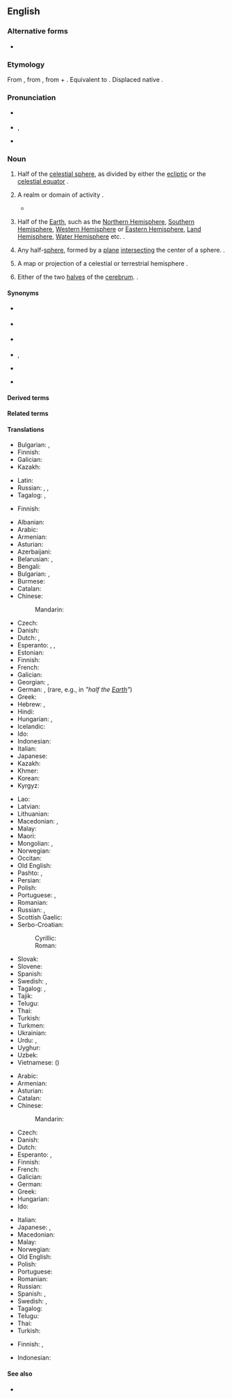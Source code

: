 {{also|hémisphère}}
{{wikipedia}}
==English==

===Alternative forms===
* {{l|en|hemisphære}} {{qualifier|archaic}}

===Etymology===
From {{der|en|la|hemisphaerium}}, from {{der|en|grc|ἡμισφαίριον}}, from {{m|grc|ἡμι-||half}} + {{m|grc|σφαῖρα||sphere}}. Equivalent to {{prefix|en|hemi|sphere}}. Displaced native {{ncog|ang|healftrendel|lit=half-sphere}}.

===Pronunciation===
* {{a|RP}} {{IPA|en|/ˈhɛmɪsfɪə/}}
* {{a|US}} {{enPR|hĕ'mĭsfîr}}, {{IPA|en|/ˈhɛmɪsfɪəɹ/}}
* {{audio|en|en-us-hemisphere.ogg|Audio (US)}}

===Noun===
{{en-noun}}

# {{lb|en|astronomy|astrology}} Half of the [[celestial sphere]], as divided by either the [[ecliptic]] or the [[celestial equator]] {{defdate|from 14th c.}}.
# {{lb|en|figuratively}} A realm or domain of activity {{defdate|1503}}.
#* {{quote-book|en|year=1831|author={{w|Letitia Elizabeth Landon}}|title=Romance and Reality|volume=3|pages=91-92|text=Love is the Columbus of our moral world, and opens, at some period or other, a new '''hemisphere''' to our view.}}
# {{lb|en|geography}} Half of the [[Earth]], such as the [[Northern Hemisphere]], [[Southern Hemisphere]], [[Western Hemisphere]] or [[Eastern Hemisphere]], [[Land Hemisphere]], [[Water Hemisphere]] etc. {{defdate|1550s}}.
# {{lb|en|geometry}} Any half-[[sphere]], formed by a [[plane]] [[intersect]]ing the center of a sphere. {{defdate|1580s}}.
# {{lb|en|cartography}} A map or projection of a celestial or terrestrial hemisphere {{defdate|1706}}.
# {{lb|en|anatomy}} Either of the two [[halves]] of the [[cerebrum]]. {{defdate|1804}}.

====Synonyms====
* {{sense|astronomy: half of the celestial sphere}} {{l|en|celestial hemisphere}}
* {{sense|geography: half of the terrestrial sphere}} {{l|en|terrestrial hemisphere}}
* {{sense|figuratively: a domain of thought or action}} {{l|en|sphere}}
* {{sense|geometry: half of a sphere}} {{l|en|half-sphere}}, {{l|en|half sphere}}
* {{sense|anatomy: either of the two lobes of the cerebellum}} {{l|en|cerebral hemisphere}}
* {{sense|cartography: a map showing a projection of a hemisphere}} {{l|en|planisphere}}

====Derived terms====
{{der3|en|
|Eastern Hemisphere
|Western Hemisphere
|Northern Hemisphere
|Southern Hemisphere
|Water Hemisphere
|Land Hemisphere
|Hemisphere
|Hemispheric
|Hemispherian
|eastern hemisphere
|western hemisphere
|northern hemisphere
|southern hemisphere
|hemispherian
|hemispheric
|hemispherical
|hemispherically
|hemispheroid
|hemispheroidal
|hemispheroidally
}}

====Related terms====
{{rel3|en|
|hemi-
|sphere
|demisphere
|semisphere
}}

====Translations====
{{trans-top|half of the celestial sphere}}
* Bulgarian: {{t+|bg|полусфе́ра|f}}, {{t+|bg|полукълбо́|n}}
* Finnish: {{t+|fi|puolipallo}}
* Galician: {{t+|gl|hemisferio|m}}
* Kazakh: {{t|kk|жартышар}}
{{trans-mid}}
* Latin: {{t|la|hēmisphaerium|n}}
* Russian: {{t+|ru|полусфе́ра|f}}, {{t+|ru|полуша́рие|n}}, {{t+|ru|гемисфе́ра|f}}
* Tagalog: {{t|tl|hatimbulog}}, {{t|tl|hating-daigdig}}
{{trans-bottom}}

{{trans-top|realm or domain of activity}}
* Finnish: {{t|fi|toimintapiiri}}
{{trans-mid}}
{{trans-bottom}}

{{trans-top|half of the Earth}}
* Albanian: {{t+|sq|hemisferë|f}}
* Arabic: {{t|ar|نِصْف كُرَة|m}}
* Armenian: {{t+|hy|կիսագունդ}}
* Asturian: {{t+|ast|hemisferiu|m}}
* Azerbaijani: {{t|az|yarımkürə}}
* Belarusian: {{t|be|паўша́р'е|n}}, {{t|be|паўку́ля|f}}
* Bengali: {{t|bn|গোলার্ধ}}
* Bulgarian: {{t+|bg|полукълбо́|n}}, {{t+|bg|хемисфе́ра|f}}
* Burmese: {{t+|my|ကမ္ဘာလုံးခြမ်း}}
* Catalan: {{t+|ca|hemisferi|m}}
* Chinese:
*: Mandarin: {{t+|cmn|半球|tr=bànqiú|sc=Hani}}
* Czech: {{t+|cs|polokoule|f}}
* Danish: {{t+|da|halvkugle|c}}
* Dutch: {{t+|nl|halfrond|n}}, {{t+|nl|hemisfeer|m}}
* Esperanto: {{t|eo|duonsfero}}, {{t|eo|hemisfero}}, {{t|eo|duonglobo}}
* Estonian: {{t|et|poolkera}}
* Finnish: {{t+|fi|pallonpuolisko}}
* French: {{t+|fr|hémisphère|m}}
* Galician: {{t+|gl|hemisferio|m}}
* Georgian: {{t|ka|ნახევარსფერო|sc=Geor}}, {{t|ka|ჰემისფერო}}
* German: {{t+|de|Hemisphäre|f}}, {{t+|de|Halbkugel|f}} (rare, e.g., in {{t|de|Erdhalbkugel|f}} ''"half the [[Earth]]"'')
* Greek: {{t+|el|ημισφαίριο|m}}
* Hebrew: {{t+|he|המיספירה}}, {{t|he|חֲצִי כַּדּוּר|m|tr=khatsi kadúr}}
* Hindi: {{t+|hi|गोलार्ध|m}}
* Hungarian: {{t+|hu|félgömb}}, {{t+|hu|félteke}}
* Icelandic: {{t|is|hálfkúla|f}}
* Ido: {{t+|io|misfero}}
* Indonesian: {{t|id|belahan bumi}}
* Italian: {{t+|it|emisfero}}
* Japanese: {{t+|ja|半球|tr=はんきゅう, hankyū}}
* Kazakh: {{t|kk|жартышар}}
* Khmer: {{t|km|អឌ្ឍគោល}}
* Korean: {{t+|ko|반구(半球)}}
* Kyrgyz: {{t|ky|жарым шар}}
{{trans-mid}}
* Lao: {{t|lo|ຊີກໂລກ}}
* Latvian: {{t|lv|puslode|f}}
* Lithuanian: {{t+|lt|pusrutulis|m}}
* Macedonian: {{t|mk|полутопка|f}}, {{t|mk|хемисфера|f}}
* Malay: {{t|ms|hemisfera}}
* Maori: {{t|mi|tuakoi}}
* Mongolian: {{t|mn|тал бөмбөрцөг}}, {{t|mn|бөмбөрцгийн тал}}
* Norwegian: {{t+|no|halvkule|m|f}}
* Occitan: {{t+|oc|emisfèri|m}}
* Old English: {{t|ang|healftrendel|m}}
* Pashto: {{t+|ps|نيمه کره|f|tr=nímakorá}}, {{t|ps|نصف کره|f|tr=nesfekorá}}
* Persian: {{t+|fa|نیمکره|tr=nimkore}}
* Polish: {{t+|pl|półkula|f}}
* Portuguese: {{t+|pt|hemisfério|m}}, {{t+|pt|hemisfério|m}}
* Romanian: {{t+|ro|emisferă|f}}
* Russian: {{t+|ru|полуша́рие|n}}, {{t+|ru|гемисфе́ра|f}} {{qualifier|literary, rare}}
* Scottish Gaelic: {{t|gd|leth-chruinne|m}}
* Serbo-Croatian:
*: Cyrillic: {{t|sh|хемисфе́ра|f}}
*: Roman: {{t+|sh|hemisféra|f}}
* Slovak: {{t|sk|pologuľa|f}}
* Slovene: {{t+|sl|polobla|f}}
* Spanish: {{t+|es|hemisferio|m}}
* Swedish: {{t+|sv|halvklot|n}}, {{t+|sv|hemisfär|c}}
* Tagalog: {{t|tl|hating-daigdig}}, {{t|tl|hatimbulog}}
* Tajik: {{t|tg|нимкура}}
* Telugu: {{t|te|అర్ధగోళము|sc=Telu}}
* Thai: {{t+|th|ซีกโลก}}
* Turkish: {{t+|tr|yarımküre}}
* Turkmen: {{t|tk|ýarymşar}}
* Ukrainian: {{t|uk|півку́ля|f}}
* Urdu: {{t|ur|نیم کرہ|tr=nim kura}}, {{t|ur|نصف کره|tr=nisf kura}}
* Uyghur: {{t|ug|يېرىم شار}}
* Uzbek: {{t|uz|yarim shar}}
* Vietnamese: {{t+|vi|bán cầu}} ({{t|vi|半球|sc=Hani}})
{{trans-bottom}}

{{trans-top|any half-sphere}}
* Arabic: {{t|ar|نِصْف كُرَة|m}}
* Armenian: {{t+|hy|կիսագունդ}}
* Asturian: {{t+|ast|hemisferiu|m}}
* Catalan: {{t+|ca|hemisferi|m}}
* Chinese:
*: Mandarin: {{t+|cmn|半球|tr=bànqiú|sc=Hani}}
* Czech: {{t+|cs|polokoule|f}}
* Danish: {{t+|da|halvkugle}}
* Dutch: {{t+|nl|hemisfeer|m}}
* Esperanto: {{t|eo|duonsfero}}, {{t|eo|hemisfero}}
* Finnish: {{t+|fi|puolipallo}}
* French: {{t+|fr|hémisphère|m}}
* Galician: {{t+|gl|hemisferio|m}}
* German: {{t+|de|Halbkugel|f}}
* Greek: {{t+|el|ημισφαίριο|n}}
* Hungarian: {{t+|hu|félgömb}}
* Ido: {{t+|io|misfero}}
{{trans-mid}}
* Italian: {{t+|it|emisfero}}
* Japanese: {{t|ja|半球体|tr=はんきゅうたい, hankyūtai}}, {{t+|ja|半球|tr=はんきゅう, hankyū}}
* Macedonian: {{t|mk|полутопка|f}}
* Malay: {{t|ms|hemisfera}}
* Norwegian: {{t+|no|halvkule}}
* Old English: {{t|ang|healftrendel|m}}
* Polish: {{t+|pl|półkula|f}}
* Portuguese: {{t+|pt|hemisfério|m}}
* Romanian: {{t+|ro|emisferă|f}}
* Russian: {{t+|ru|полуша́рие|n}}
* Spanish: {{t+|es|hemisferio|m}}, {{t|es|semiesfera|f}}
* Swedish: {{t+|sv|halvklot|c\n}}, {{t+|sv|hemisfär|c}}
* Tagalog: {{t|tl|hatimbulog}}
* Telugu: {{t|te|అర్ధగోళము|sc=Telu}}
* Thai: {{t+|th|ซีกโลก}}
* Turkish: {{t+|tr|yarımküre|s}}
{{trans-bottom}}

{{trans-top|cartography: map or projection of a celestial or terrestrial hemisphere}}
* Finnish: {{t+|fi|pallonpuolisko}} {{qualifier|terrestrial}}, {{t+|fi|tähtitaivas}} {{qualifier|celestial}}
{{trans-mid}}
{{trans-bottom}}

{{trans-see|lobe of cerebrum|cerebral hemisphere}}

{{checktrans-top}}
* Indonesian: {{t+check|id|hemisfer}}
{{trans-mid}}
{{trans-bottom}}

====See also====
* {{l|en|dome}}